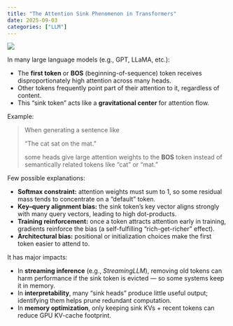 ```yaml
---
title: "The Attention Sink Phenomenon in Transformers"
date: 2025-09-03
categories: ["LLM"]
---
```


![](attention-sink-phenomenon.png)

In many large language models (e.g., GPT, LLaMA, etc.):

* The **first token** or **BOS** (beginning-of-sequence) token receives disproportionately high attention across many heads.
* Other tokens frequently point part of their attention to it, regardless of content.
* This “sink token” acts like a **gravitational center** for attention flow.

Example:

> When generating a sentence like
>
> “The cat sat on the mat.”
>
> some heads give large attention weights to the **BOS** token instead of semantically related tokens like “cat” or “mat.”

Few possible explanations:

* **Softmax constraint:** attention weights must sum to 1, so some residual mass tends to concentrate on a “default” token.
* **Key–query alignment bias:** the sink token’s key vector aligns strongly with many query vectors, leading to high dot-products.
* **Training reinforcement:** once a token attracts attention early in training, gradients reinforce the bias (a self-fulfilling “rich-get-richer” effect).
* **Architectural bias:** positional or initialization choices make the first token easier to attend to.

It has major impacts:

* In **streaming inference** (e.g., *StreamingLLM*), removing old tokens can harm performance if the sink token is evicted — so some systems keep it in memory.
* In **interpretability**, many “sink heads” produce little useful output; identifying them helps prune redundant computation.
* In **memory optimization**, only keeping sink KVs + recent tokens can reduce GPU KV-cache footprint.
